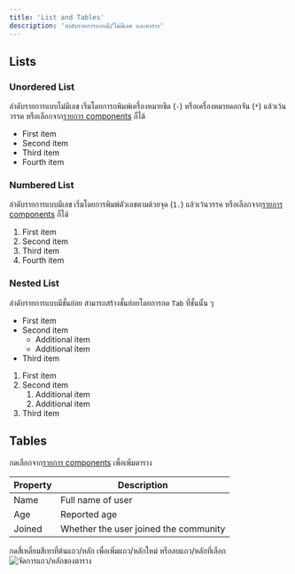 ```yaml
---
title: 'List and Tables'
description: 'ลำดับรายการแบบมี/ไม่มีเลข และตาราง'
---
```


## Lists

### Unordered List

ลำดับรายการแบบไม่มีเลข เริ่มโดยการถพิมพ์เครื่องหมายขีด (`-`) หรือเครื่องหมายดอกจัน (`*`) แล้วเว้นวรรค หรือเลือกจาก[รายการ components](/it/guide/edit/components/basicblocks#เริ่มใช้-components) ก็ได้

- First item
- Second item
- Third item
- Fourth item

### Numbered List

ลำดับรายการแบบมีเลข เริ่มโดยการพิมพ์ตัวเลขตามด้วยจุด (`1.`) แล้วเว้นวรรค หรือเลือกจาก[รายการ components](/it/guide/edit/components/basicblocks#เริ่มใช้-components) ก็ได้

1. First item
2. Second item
3. Third item
4. Fourth item

### Nested List

ลำดับรายการแบบมีชั้นย่อย สามารถสร้างชั้นย่อยโดยการกด `Tab` ที่ชั้นนั้น ๆ

- First item
- Second item
  - Additional item
  - Additional item
- Third item

1. First item
2. Second item
   1. Additional item
   2. Additional item
3. Third item

## Tables

กดเลือกจาก[รายการ components](/it/guide/edit/components/basicblocks#เริ่มใช้-components) เพื่อเพิ่มตาราง

| Property | Description                           |
| -------- | ------------------------------------- |
| Name     | Full name of user                     |
| Age      | Reported age                          |
| Joined   | Whether the user joined the community |

กดสี่เหลี่ยมสีเทาที่ต้นแถว/หลัก เพื่อเพิ่มแถว/หลักใหม่ หรือลบแถว/หลักที่เลือก
![จัดการแถว/หลักของตาราง](/images/it/guide/components/2-tableaddrow.webp)
